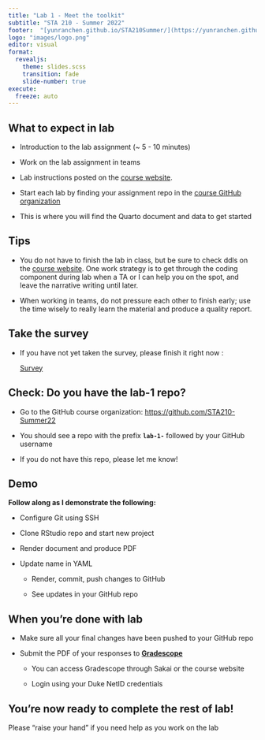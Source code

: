 ```yaml
---
title: "Lab 1 - Meet the toolkit"
subtitle: "STA 210 - Summer 2022"
footer:  "[yunranchen.github.io/STA210Summer/](https://yunranchen.github.io/STA210Summer/)"
logo: "images/logo.png"
editor: visual
format: 
  revealjs: 
    theme: slides.scss
    transition: fade
    slide-number: true
execute:
  freeze: auto
---
```


## **What to expect in lab**

-   Introduction to the lab assignment (\~ 5 - 10 minutes)

-   Work on the lab assignment in teams

-   Lab instructions posted on the [course website](https://yunranchen.github.io/STA210Summer/).

-   Start each lab by finding your assignment repo in the [course GitHub organization](https://github.com/STA210-Summer22)

-   This is where you will find the Quarto document and data to get started

## **Tips**

-   You do not have to finish the lab in class, but be sure to check ddls on the [course website](https://yunranchen.github.io/STA210Summer/). One work strategy is to get through the coding component during lab when a TA or I can help you on the spot, and leave the narrative writing until later.

-   When working in teams, do not pressure each other to finish early; use the time wisely to really learn the material and produce a quality report.

## Take the survey

-   If you have not yet taken the survey, please finish it right now :

    [Survey](https://duke.qualtrics.com/jfe/form/SV_a2XjEYFcPneNm6y)



## **Check: Do you have the lab-1 repo?**

-   Go to the GitHub course organization: <https://github.com/STA210-Summer22>

-   You should see a repo with the prefix **`lab-1-`** followed by your GitHub username

-   If you do not have this repo, please let me know!

## Demo

**Follow along as I demonstrate the following:**

-   Configure Git using SSH

-   Clone RStudio repo and start new project

-   Render document and produce PDF

-   Update name in YAML

    -   Render, commit, push changes to GitHub

    -   See updates in your GitHub repo

## **When you're done with lab**

-   Make sure all your final changes have been pushed to your GitHub repo

-   Submit the PDF of your responses to [**Gradescope**](https://www.gradescope.com/)

    -   You can access Gradescope through Sakai or the course website

    -   Login using your Duke NetID credentials

## **You're now ready to complete the rest of lab!**

Please "raise your hand" if you need help as you work on the lab
